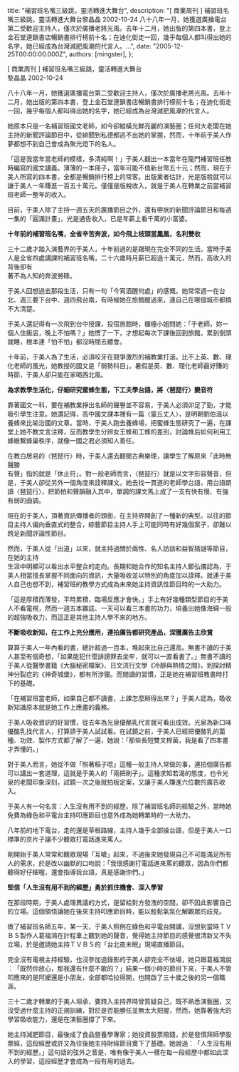 
  title: "補習班名嘴三級跳，靈活轉進大舞台",
  description: "[ 商業周刊 ] 補習班名嘴三級跳，靈活轉進大舞台黎晶晶 2002-10-24 八十八年一月，她獲選廣播電台第二受歡迎主持人，僅次於廣播老將光禹。去年十二月，她出版的第四本書，登上金石堂連鎖書店暢銷書排行榜前十名；在迪化街走一回，幾乎每個人都叫得出她的名字，她已經成為台灣減肥風潮的代言人。...",
  date: "2005-12-25T00:00:00.000Z",
  authors: [mingster],
};

<p class="mobile-post">[ 商業周刊 ] 補習班名嘴三級跳，靈活轉進大舞台<br />黎晶晶 2002-10-24</p>
<p>八十八年一月，她獲選廣播電台第二受歡迎主持人，僅次於廣播老將光禹。去年十二月，她出版的第四本書，登上金石堂連鎖書店暢銷書排行榜前十名；在迪化街走一回，幾乎每個人都叫得出她的名字，她已經成為台灣減肥風潮的代言人。</p>
<p class="mobile-post">她原本只是一名補習班國文老師，如今卻縱橫光鮮亮麗的演藝圈；任何大老闆在她主持的新聞評論節目中，從緋聞到私德都逃不出她的掌握，然而，十年前于美人作夢都想不到自己會成為聚光燈下的名人。</p>
<p class="mobile-post">「這是我當年當老師的模樣，多清純啊！」于美人翻出一本當年在龍門補習班任教時編寫的國文講義。薄薄的一本冊子，當年可能不值新台幣五十元；然而，現在于美人所寫的四本書，全都是暢銷排行榜上的常客。出版業者估計，光是版稅就可以讓于美人一年賺進一百五十萬元。僅僅是版稅收入，就是于美人在轉業之前當補習班老師一整年的收入。</p>
<p class="mobile-post">目前，于美人除了主持一週五天的廣播節目之外，還有帶狀的新聞評論節目和每週一集的「圓滿計畫」，光是通告收入，已是年薪上看千萬的小富婆。</p>
<p class="mobile-post"><span style="font-weight:bold;">十年前的補習班名嘴，全省辛苦奔波，如今飛上枝頭當鳳凰，名利雙收</span> </p>
<p class="mobile-post">三十二歲才踏入演藝界的于美人，十年前過的是跟現在完全不同的生活。當時于美人是全省四處講課的補習班名嘴，二十六歲時月薪已超過十萬元，然而，高收入的背後卻有<br />著不為人知的奔波勞碌。</p>
<p class="mobile-post">于美人回想過去那段生活，只有一句「今宵酒醒何處」的感慨。她常常週一在台北、週三要下台中、週四飛台南，有時候她在旅館醒過來，連自己在哪個城市都搞不大清楚。</p>
<p class="mobile-post">于美人還記得有一次飛到台中授課，投宿旅館時，櫃檯小姐問她：「于老師，妳一個人住飯店，晚上不怕嗎？」她愣了一下，才想起每次下課後回到旅館，累到倒頭就睡，根本連「怕不怕」都沒時間去體會。</p>
<p class="mobile-post">十年前，于美人為了生活，必須咬牙在競爭激烈的補教業打滾。比不上英、數、理化老師的風光，她教授的國文是「弱勢科目」。暑假是英、數、理化老師最好賺的時節，于美人卻只能在家喝西北風。</p>
<p class="mobile-post"><span style="font-weight:bold;">為求教學生活化，仔細研究蜜蜂生態，下工夫學台語，將〈琶琵行〉變音符</span> </p>
<p class="mobile-post">靠著國文一科，要在補教業掙出名師的聲譽並不容易，于美人必須卯足了勁，才能吸引學生注意。她還記得，高中國文課本裡有一篇〈靈丘丈人〉，是明朝劉伯溫以養蜂來比喻治國的文章。當時，于美人跑去養蜂場，把蜜蜂生態研究了一遍，在課堂上她不教文言注釋，反而教學生分辨女王蜂和工蜂的差別，討論蜂后如何利用工蜂維繫蜂巢秩序，就像一國之君必須知人善任。</p>
<p class="mobile-post">在教白居易的〈琶琵行〉時，于美人還去翻閱古典樂理，讓學生了解原來「此時無聲勝<br />有聲」指的就是「休止符」。對一般老師而言，〈琶琵行〉就是以文字形容聲音，但<br />是，于美人卻從另外一個角度來詮釋課文。她去找一貫道的老師學台語，用台語朗讀〈琶琵行〉，把節拍和聲韻融入其中，單調的課文馬上成了一支有快有慢、有強有弱的曲調。</p>
<p class="mobile-post">現在的于美人，頂著資訊傳播者的頭銜，在主持界開創了一種新的典型。以往的節目主持人偏向垂直式的整合，綜藝節目主持人手上可能同時有好幾個案子，卻難以跨足新聞評論性節目。</p>
<p class="mobile-post">然而，于美人從「出道」以來，就主持過關於兩性、名人訪談和益智猜謎等節目，在她的主持<br />生涯中明顯可以看出水平整合的走向。長期和她合作的知名主持人鄭弘儀認為，于美人相當擅長掌握不同面向的資訊，大量吸收並以特別的角度加以詮釋。就連于美人自己也想不到，補習班的教學方式成為未來她主持資訊性節目時的一大助力。</p>
<p class="mobile-post">「這是厚積而薄發，平時累積，臨場反應才會快。」手上有好幾種類型節目的于美人不看電視，然而一週五本雜誌、一天可以看三本書的功力，培養出她像海綿一般的超強吸收力，而這正是其他主持人學不來的地方。</p>
<p class="mobile-post"><span style="font-weight:bold;">不斷吸收新知，在工作上充分應用，連拍廣告都研究產品，深獲廣告主欣賞</span> </p>
<p class="mobile-post">算算于美人一年內看的書，總計超過一百本，堆起來比自己還高。無書不讀的于美人甚至有個奇想，「如果能犯什麼誹謗罪去坐牢，就可以一直看書了。」無書不讀的于美人從醫學書籍《大腦秘密檔案》、日文流行文學《冷靜與熱情之間》，到探討精神分裂症的《神奇城堡》，都有所涉獵。而閱讀的習慣，正是她在補習班教書時打下的基礎。</p>
<p class="mobile-post">「在補習班當老師，如果自己都不讀書，上課怎麼掰得出來？」于美人認為，吸收新知識原本就是她工作上應盡的義務。</p>
<p class="mobile-post">于美人吸收資訊的好習慣，從去年為光泉優酪乳代言就可看出成效。光泉為新口味優酪乳找代言人，打算請于美人試試看。在試鏡之前，于美人已經把優酪乳的菌種、功效、製作方式都了解了一遍，她說：「那些長短雙叉桿菌，我是看了四本書才弄懂的。」</p>
<p class="mobile-post">對于美人而言，她從不做「照著稿子唸」這種一般主持人常做的事，連拍個廣告都可以講出一套道理，這就是于美人的「兩把刷子」。這種求知若渴的態度，也令光泉的老闆印象深刻，試鏡一次之後就拍板定案，又讓于美人賺進六位數的廣告收入。</p>
<p class="mobile-post">于美人有一句名言：人生沒有用不到的經歷。除了補習班名師的經驗之外，當時她免費為綠色和平電台主持叩應節目也意外成為她轉業時的一大助力。</p>
<p class="mobile-post">八年前的地下電台，走的還是草根路線，主持人幾乎全部操台語，但是于美人一口標準的京片子讓不少聽眾打電話進來罵人。</p>
<p class="mobile-post">剛開始于美人常常和聽眾現場「互嗆」起來，不過後來她發現自己不可能滿足所有人的需求，於是改以幽默的口吻說：「我很感謝打電話進來罵的聽眾，因為你們都聽得好仔細喔，還會指導我台語，真是感謝你們。」</p>
<p class="mobile-post"><span style="font-weight:bold;">堅信「人生沒有用不到的經歷」勇於抓住機會、深入學習</span> </p>
<p class="mobile-post">在那段時期，于美人處理異議的方式，是留給對方發洩的空間，卻不因此影響自己的立場。這個領悟讓她在後來主持叩應節目時，能以輕鬆氣氛化解觀眾的歧見。</p>
<p class="mobile-post">做了補習班名師五年，某一天，于美人照例在綠色和平電台開講，沒想到當時ＴＶＢＳ製作人葛福鴻在計程車上聽到她的聲音，覺得她主持節目的感覺很清新又不失立場，於是邀請她主持ＴＶＢＳ的「台北夜未眠」現場直播節目。</p>
<p class="mobile-post">完全沒有電視主持經驗，也沒參加過錄影的于美人卻完全不怯場，她只跟葛福鴻說︰「既然你放心，那我還有什麼不敢的？」結果一個小時的節目下來，于美人不管叩應來的是阿嬤還是小朋友，全部都哈拉得開，也開啟了三十歲之後的另一個職涯。</p>
<p class="mobile-post">三十二歲才轉業的于美人坦承，要跨入主持界時曾質疑自己，既不熟悉演藝圈，又沒受過什麼主持的正規訓練，對於是否能勝任並無太大把握，然而，她靠著強大的學習吸收能力，還是在演藝圈撐了下來。</p>
<p class="mobile-post">她主持減肥節目，最後成了食品營養學專家；她投資股票賠錢，於是發憤拜師學股票經，這段經歷或許又為往後她主持財經節目奠下了基礎。她說過︰「人生沒有用不到的經歷。」這句話的弦外之音是，唯有像于美人一樣在每一段經歷中都如此深入的學習，這段經歷才會成為一段有用的過去。</p>
